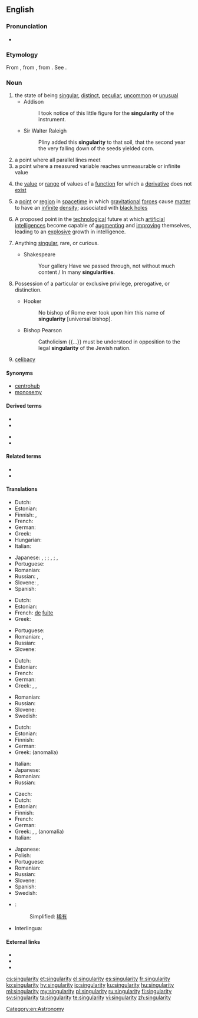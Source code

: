 ==English==

===Pronunciation===
* {{IPA|/ˌsɪŋgjəˈlæɹətɪ/|lang=en}}

{{wikipedia|lang=en}}

===Etymology===
From {{etyl|fro|en}} {{m|fro|singularite}}, from {{etyl|LL.|en}} {{m|la|singularitas||singleness}}, from {{etyl|la|en}} {{m|la|singularis||single}}. See {{m|en|singular}}.

===Noun===
{{en-noun|~|singularities}}

# the state of being [[singular]], [[distinct]], [[peculiar]], [[uncommon]] or [[unusual]]
#* Addison
#*: I took notice of this little figure for the '''singularity''' of the instrument.
#* Sir Walter Raleigh
#*: Pliny added this '''singularity''' to that soil, that the second year the very falling down of the seeds yielded corn.
# a point where all parallel lines meet
# a point where a measured variable reaches unmeasurable or infinite value
# {{lb|en|mathematics}} the [[value]] or [[range]] of values of a [[function]] for which a [[derivative]] does not [[exist]]
# {{lb|en|physics}} a [[point]] or [[region]] in [[spacetime]] in which [[gravitational]] [[force]]s cause [[matter]] to have an [[infinite]] [[density]]; associated with [[black hole]]s
# A proposed point in the [[technological]] future at which [[artificial intelligence]]s become capable of [[augment]]ing and [[improve|improving]] themselves, leading to an [[explosive]] growth in intelligence.
# {{lb|en|obsolete}} Anything [[singular]], rare, or curious.
#* Shakespeare
#*: Your gallery Have we passed through, not without much content / In many '''singularities'''.
# {{lb|en|obsolete}} Possession of a particular or exclusive privilege, prerogative, or distinction.
#* Hooker
#*: No bishop of Rome ever took upon him this name of '''singularity''' [universal bishop].
#* Bishop Pearson
#*: Catholicism {{...}} must be understood in opposition to the legal '''singularity''' of the Jewish nation.
# {{lb|en|obsolete}} [[celibacy]]
#: {{rfquotek|Jeremy Taylor}}

====Synonyms====
* [[centrohub]]
* [[monosemy]]
====Derived terms====
{{der-top}}
* {{l|en|Kurzweil singularity}}
* {{l|en|naked singularity}}
{{der-mid}}
* {{l|en|nonsingularity}}
* {{l|en|technological singularity}}
{{der-bottom}}

====Related terms====
* {{l|en|single}}
* {{l|en|singular}}

====Translations====
{{trans-top|peculiar state or occurrence}}
* Dutch: {{t+|nl|bijzonderheid|f}}
* Estonian: {{t+|et|singulaarsus}}
* Finnish: {{t+|fi|erikoisuus}}, {{t+|fi|omituisuus}}
* French: {{t+|fr|singularité|f}}
* German: {{t+|de|Eigenheit|f}}
* Greek: {{t+|el|ιδιομορφία|f}}
* Hungarian: {{t|hu|szingularitás}}
* Italian: {{t+|it|singolarità|f}}
{{trans-mid}}
* Japanese: {{qualifier|singular}} {{t|ja|単独性|tr=tandokusē}}, {{t|ja|単一性|tr=tan'itsusē}}; {{qualifier|uncommon}} {{t|ja|特異性|tr=tokuisē}}; {{qualifier|odd}} {{t+|ja|奇妙|tr=kimyō}}, {{t+|ja|風変わり|tr=fūgawari}}; {{qualifier|supremely rare}} {{t+|ja|非凡|tr=hibon}}, {{t|ja|希有|tr=keu}}
* Portuguese: {{t|pt|singularidade|f}}
* Romanian: {{t+|ro|singularitate|f}}
* Russian: {{t+|ru|своеобра́зие|n}}, {{t+|ru|самобы́тность|f}}
* Slovene: {{t|sl|drugačnost|f}}, {{t|sl|samosvojost|f}}
* Spanish: {{t+|es|singularidad|f}}
{{trans-bottom}}

{{trans-top|point where all lines meet}}
* Dutch: {{t+|nl|vluchtpunt|n}}
* Estonian: {{t+|et|singulaarsus}}
* French: {{t+|fr|point|m}} [[de]] [[fuite]]
* Greek: {{t|el|πλημνοσημείο}}
{{trans-mid}}
* Portuguese: {{t|pt|singularidade|f}}
* Romanian: {{t|ro|punct de întâlnire|n}}, {{t|ro|punct comun|n}}
* Russian: {{t+|ru|сингуля́рность|f}}
* Slovene: {{t|sl|singularnost|f}}
{{trans-bottom}}

{{trans-top|point where infinite value is reached}}
* Dutch: {{t+|nl|singulariteit|f}}
* Estonian: {{t+|et|singulaarsus}}
* French: {{t+|fr|singularité|f}}
* German: {{t+|de|Singularität|f}}
* Greek: {{t|el|κεντροσυμπαγίωση}}, {{t+|el|μονοσημία}}, {{t+|el|μονοσημειακότητα}}
{{trans-mid}}
* Romanian: {{t+|ro|singularitate|f}}
* Russian: {{t+|ru|сингуля́рность|f}}
* Slovene: {{t|sl|singularnost|f}}
* Swedish: {{t|sv|singularitet|c}}
{{trans-bottom}}

{{trans-top|mathematics: value for which a derivative does not exist}}
* Dutch: {{t+|nl|singulariteit|f}}
* Estonian: {{t+|et|singulaarsus}}
* Finnish: {{t|fi|erikoispiste}}
* German: {{t+|de|Singularität|f}}
* Greek: {{t+|el|ανωμαλία|f}} (anomalía)
{{trans-mid}}
* Italian: {{t+|it|singolarità|f}}
* Japanese: {{t|ja|特異点|tr=tokuiten}}
* Romanian: {{t+|ro|singularitate|f}}
* Russian: {{t+|ru|сингуля́рность|f}}
{{trans-bottom}}

{{trans-top|physics: point of infinite density}}
* Czech: {{t|cs|singularita|f}}
* Dutch: {{t+|nl|singulariteit|f}}
* Estonian: {{t+|et|singulaarsus}}
* Finnish: {{t|fi|singulariteetti}}
* French: {{t+|fr|singularité|f}}
* German: {{t+|de|Singularität|f}}
* Greek: {{t|el|απειροπλήμνη}}, {{t+|el|μονοσημία}}, {{t+|el|ανωμαλία|f}} (anomalía)
* Italian: {{t+|it|singolarità|f}}
{{trans-mid}}
* Japanese: {{t|ja|特異点|tr=tokuiten}}
* Polish: {{t+|pl|osobliwość|f}}
* Portuguese: {{t|pt|singularidade|f}}
* Romanian: {{t+|ro|singularitate|f}}
* Russian: {{t+|ru|сингуля́рность|f}}
* Slovene: {{t|sl|singularnost|f}}
* Spanish: {{t+|es|singularidad|f}}
* Swedish: {{t|sv|singularitet|c}}
{{trans-bottom}}

{{checktrans-top}}
* {{ttbc|cmn}}:
*: Simplified: [[稀有]]
* Interlingua: {{t-check|ia|singularitate}}
{{trans-bottom}}

====External links====
* {{R:Webster 1913}}
* {{R:Century 1911}}
* {{R:OneLook}}

[[Category:en:Astronomy]]

[[cs:singularity]]
[[et:singularity]]
[[el:singularity]]
[[es:singularity]]
[[fr:singularity]]
[[ko:singularity]]
[[hy:singularity]]
[[io:singularity]]
[[ku:singularity]]
[[hu:singularity]]
[[ml:singularity]]
[[my:singularity]]
[[pl:singularity]]
[[ru:singularity]]
[[fi:singularity]]
[[sv:singularity]]
[[ta:singularity]]
[[te:singularity]]
[[vi:singularity]]
[[zh:singularity]]